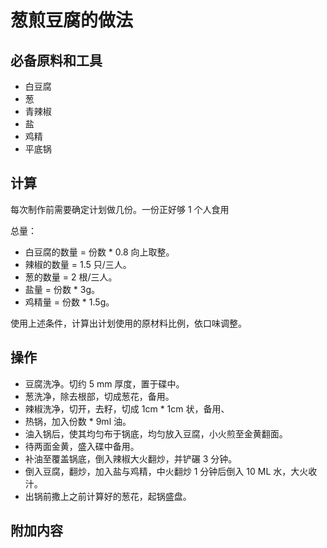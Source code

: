 # 葱煎豆腐的做法

## 必备原料和工具

- 白豆腐
- 葱
- 青辣椒
- 盐
- 鸡精
- 平底锅

## 计算

每次制作前需要确定计划做几份。一份正好够 1 个人食用

总量：

- 白豆腐的数量 = 份数 * 0.8 向上取整。
- 辣椒的数量 = 1.5 只/三人。
- 葱的数量 = 2 根/三人。
- 盐量 = 份数 * 3g。
- 鸡精量 = 份数 * 1.5g。

使用上述条件，计算出计划使用的原材料比例，依口味调整。

## 操作

* 豆腐洗净。切约 5 mm 厚度，置于碟中。
* 葱洗净，除去根部，切成葱花，备用。
* 辣椒洗净，切开，去籽，切成 1cm * 1cm 状，备用、
* 热锅，加入份数 * 9ml 油。
* 油入锅后，使其均匀布于锅底，均匀放入豆腐，小火煎至金黄翻面。
* 待两面金黄，盛入碟中备用。
* 补油至覆盖锅底，倒入辣椒大火翻炒，并铲碾 3 分钟。
* 倒入豆腐，翻炒，加入盐与鸡精，中火翻炒 1 分钟后倒入 10 ML 水，大火收汁。
* 出锅前撒上之前计算好的葱花，起锅盛盘。

## 附加内容


